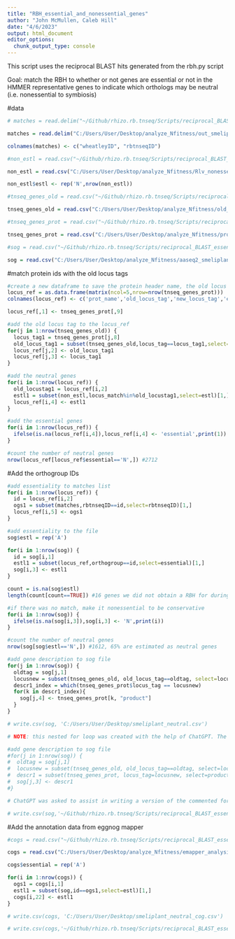 ---
title: "RBH_essential_and_nonessential_genes"
author: "John McMullen, Caleb Hill"
date: "4/6/2023"
output: html_document
editor_options: 
  chunk_output_type: console
---
This script uses the reciprocal BLAST hits generated from the rbh.py script

Goal: match the RBH to whether or not genes are essential or not in the HMMER representative genes to indicate which orthologs may be neutral (i.e. nonessential to symbiosis)

#data
```{r}
# matches = read.delim("~/Github/rhizo.rb.tnseq/Scripts/reciprocal_BLAST_essentiality/rbh_essentiality_supplies/out_smeliplant.txt",header=FALSE)

matches = read.delim("C:/Users/User/Desktop/analyze_Nfitness/out_smeliplant.txt", header=FALSE)

colnames(matches) <- c("wheatleyID", "rbtnseqID")

#non_estl = read.csv("~/Github/rhizo.rb.tnseq/Scripts/reciprocal_BLAST_essentiality/rbh_essentiality_supplies/Rlv_nonessential gene list.csv")

non_estl = read.csv("C:/Users/User/Desktop/analyze_Nfitness/Rlv_nonessential gene list.csv")

non_estl$estl <- rep('N',nrow(non_estl))

#tnseq_genes_old = read.csv("~/Github/rhizo.rb.tnseq/Scripts/reciprocal_BLAST_essentiality/rbh_essentiality_supplies/old_annotations_smeliplant.csv")

tnseq_genes_old = read.csv("C:/Users/User/Desktop/analyze_Nfitness/old_annotations_smeliplant.csv")

#tnseq_genes_prot = read.csv("~/Github/rhizo.rb.tnseq/Scripts/reciprocal_BLAST_essentiality/rbh_essentiality_supplies/proteins_smeli.csv")

tnseq_genes_prot = read.csv("C:/Users/User/Desktop/analyze_Nfitness/proteins_smeli.csv")

#sog = read.csv("~/Github/rhizo.rb.tnseq/Scripts/reciprocal_BLAST_essentiality/rbh_essentiality_supplies/aaseq2_smeliplant.csv") #sog = single orthologous genes

sog = read.csv("C:/Users/User/Desktop/analyze_Nfitness/aaseq2_smeliplant.csv")
```

#match protein ids with the old locus tags
```{r}
#create a new dataframe to save the protein header name, the old locus tag and add the essentiality of the gene
locus_ref = as.data.frame(matrix(ncol=5,nrow=nrow(tnseq_genes_prot)))
colnames(locus_ref) <- c('prot_name','old_locus_tag','new_locus_tag','essential','orthogroup')

locus_ref[,1] <- tnseq_genes_prot[,9]

#add the old locus tag to the locus_ref
for(j in 1:nrow(tnseq_genes_old)) {
  locus_tag1 = tnseq_genes_prot[j,8]
  old_locus_tag1 = subset(tnseq_genes_old,locus_tag==locus_tag1,select=old_locus_tag)[1,]
  locus_ref[j,2] <- old_locus_tag1
  locus_ref[j,3] <- locus_tag1
}

#add the neutral genes
for(i in 1:nrow(locus_ref)) {
  old_locustag1 = locus_ref[i,2]
  estl1 = subset(non_estl,locus_match%in%old_locustag1,select=estl)[1,]
  locus_ref[i,4] <- estl1
}

#add the essential genes
for(i in 1:nrow(locus_ref)) {
  ifelse(is.na(locus_ref[i,4]),locus_ref[i,4] <- 'essential',print(1))
}

#count the number of neutral genes
nrow(locus_ref[locus_ref$essential=='N',]) #2712
```

#Add the orthogroup IDs
```{r}



#add essentiality to matches list
for(i in 1:nrow(locus_ref)) {
  id = locus_ref[i,2]
  ogs1 = subset(matches,rbtnseqID==id,select=rbtnseqID)[1,]
  locus_ref[i,5] <- ogs1
}

#add essentiality to the file
sog$estl = rep('A')

for(i in 1:nrow(sog)) {
  id = sog[i,1]
  estl1 = subset(locus_ref,orthogroup==id,select=essential)[1,]
  sog[i,3] <- estl1
}

count = is.na(sog$estl)
length(count[count==TRUE]) #16 genes we did not obtain a RBH for during analysis.

#if there was no match, make it nonessential to be conservative
for(i in 1:nrow(sog)) {
  ifelse(is.na(sog[i,3]),sog[i,3] <- 'N',print(i))
}

#count the number of neutral genes
nrow(sog[sog$estl=='N',]) #1612, 65% are estimated as neutral genes

#add gene description to sog file
for(j in 1:nrow(sog)) {
  oldtag = sog[j,1]
  locusnew = subset(tnseq_genes_old, old_locus_tag==oldtag, select=locus_tag)[1,]
  descr1_index = which(tnseq_genes_prot$locus_tag == locusnew)
  for(k in descr1_index){
    sog[j,4] <- tnseq_genes_prot[k, "product"]
  }
}

# write.csv(sog, 'C:/Users/User/Desktop/smeliplant_neutral.csv')

# NOTE: this nested for loop was created with the help of ChatGPT. The original for loop, provided here, did not work properly:

#add gene description to sog file
#for(j in 1:nrow(sog)) {
#  oldtag = sog[j,1]
#  locusnew = subset(tnseq_genes_old, old_locus_tag==oldtag, select=locus_tag)[1,]
#  descr1 = subset(tnseq_genes_prot, locus_tag=locusnew, select=product)[1,]
#  sog[j,3] <- descr1
#}

# ChatGPT was asked to assist in writing a version of the commented for loop which would successfully iterate across all entries in the tnseq_genes_prot$product column. It was specified in-prompt that an optimized, nested structure would be necessary to accomplish this; ChatGPT provided the which() argument and wrote the syntax of the second for loop.

# write.csv(sog,'~/Github/rhizo.rb.tnseq/Scripts/reciprocal_BLAST_essentiality/rbh_essentiality_supplies/smeliplant_neutral.csv')
```

#Add the annotation data from eggnog mapper
```{r}
#cogs = read.csv("~/Github/rhizo.rb.tnseq/Scripts/reciprocal_BLAST_essentiality/rbh_essentiality_supplies/emapper_analysis_smeliplant.csv")

cogs = read.csv("C:/Users/User/Desktop/analyze_Nfitness/emapper_analysis_smeliplant.csv")

cogs$essential = rep('A')

for(i in 1:nrow(cogs)) {
  ogs1 = cogs[i,1]
  estl1 = subset(sog,id==ogs1,select=estl)[1,]
  cogs[i,22] <- estl1
}

# write.csv(cogs, 'C:/Users/User/Desktop/smeliplant_neutral_cog.csv')

# write.csv(cogs,'~/Github/rhizo.rb.tnseq/Scripts/reciprocal_BLAST_essentiality/rbh_essentiality_supplies/smeliplant_neutral_cog.csv')
```
